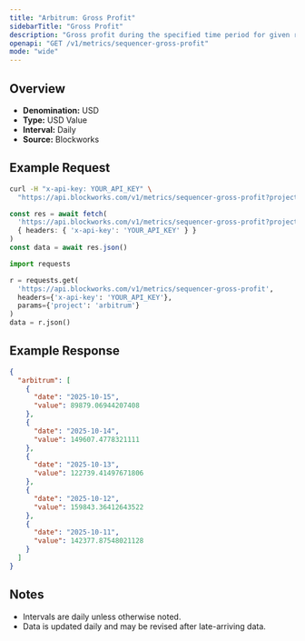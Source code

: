 ```yaml
---
title: "Arbitrum: Gross Profit"
sidebarTitle: "Gross Profit"
description: "Gross profit during the specified time period for given rollup."
openapi: "GET /v1/metrics/sequencer-gross-profit"
mode: "wide"
---
```


## Overview

- **Denomination:** USD
- **Type:** USD Value
- **Interval:** Daily
- **Source:** Blockworks

## Example Request

<CodeGroup>

```bash cURL
curl -H "x-api-key: YOUR_API_KEY" \
  "https://api.blockworks.com/v1/metrics/sequencer-gross-profit?project=arbitrum"
```

```typescript TypeScript
const res = await fetch(
  'https://api.blockworks.com/v1/metrics/sequencer-gross-profit?project=arbitrum',
  { headers: { 'x-api-key': 'YOUR_API_KEY' } }
)
const data = await res.json()
```

```python Python
import requests

r = requests.get(
  'https://api.blockworks.com/v1/metrics/sequencer-gross-profit',
  headers={'x-api-key': 'YOUR_API_KEY'},
  params={'project': 'arbitrum'}
)
data = r.json()
```

</CodeGroup>

## Example Response

```json
{
  "arbitrum": [
    {
      "date": "2025-10-15",
      "value": 89879.06944207408
    },
    {
      "date": "2025-10-14",
      "value": 149607.4778321111
    },
    {
      "date": "2025-10-13",
      "value": 122739.41497671806
    },
    {
      "date": "2025-10-12",
      "value": 159843.36412643522
    },
    {
      "date": "2025-10-11",
      "value": 142377.87548021128
    }
  ]
}
```

## Notes
- Intervals are daily unless otherwise noted.
- Data is updated daily and may be revised after late-arriving data.